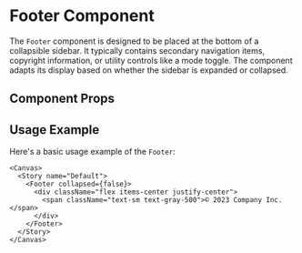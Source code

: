 

<Meta of={Footer} />

# Footer Component

The `Footer` component is designed to be placed at the bottom of a collapsible sidebar. It typically contains secondary navigation items, copyright information, or utility controls like a mode toggle. The component adapts its display based on whether the sidebar is expanded or collapsed.

## Component Props

<Canvas of={Footer} />

<Controls />

## Usage Example

Here's a basic usage example of the `Footer`:

```tsx
<Canvas>
  <Story name="Default">
    <Footer collapsed={false}>
      <div className="flex items-center justify-center">
        <span className="text-sm text-gray-500">© 2023 Company Inc.</span>
      </div>
    </Footer>
  </Story>
</Canvas>
``` 